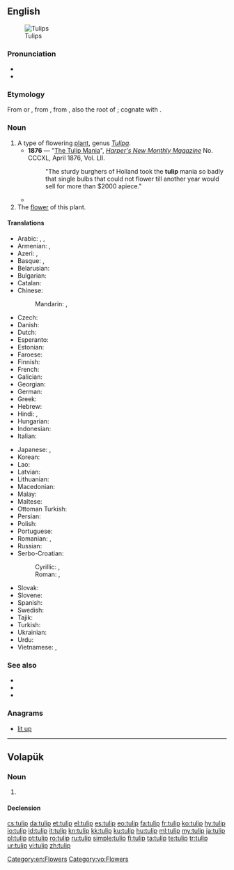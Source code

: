 {{also|TULIP}}
==English==
[[Image:Tulip - floriade canberra.jpg|thumb|Tulips]]

===Pronunciation===
* {{IPA|/ˈtjuːlɪp/|lang=en}}
* {{audio|en-us-tulip.ogg|Audio (US)|lang=en}}

===Etymology===
From {{etyl|de|en}} or {{etyl|nl|en}} {{term|tulpe|lang=nl}}, from {{etyl|tr|en}} {{term|tülbent|lang=tr||fine muslin, turban}}, from {{etyl|fa|en}} {{term|دلبند|tr=dolband||sc=fa-Arab|lang=fa||turban}}, also the root of {{term|turban}}; cognate with {{etyl|mzn|-}} {{term|تولیپ||tulip|sc=fa-Arab|lang=mzn}}.

===Noun===
{{en-noun}}

# A type of flowering [[plant]], genus ''[[Tulipa]]''.
#* '''1876''' —  "[[s:The Tulip Mania|The Tulip Mania]]", ''[[w:Harper's Magazine|Harper's New Monthly Magazine]]'' No. CCCXL, April 1876, Vol. LII.
#*: "The sturdy burghers of Holland took the '''tulip''' mania so badly that single bulbs that could not flower till another year would sell for more than $2000 apiece."
#* {{quote-book|year=1918|author={{w|W. B. Maxwell}}|chapter=10
|title=[http://openlibrary.org/works/OL1097634W The Mirror and the Lamp]
|passage=He looked round the poor room, at the distempered walls, and the bad engravings in meretricious frames, the crinkly paper and wax flowers on the chiffonier; and he thought of a room like Father Bryan's, with panelling, with cut glass, with '''tulips''' in silver pots, such a room as he had hoped to have for his own.}}
# The [[flower]] of this plant.

====Translations====
{{trans-top|plant}}
* Arabic: {{t|ar|خزامى|tr=xuzāmā|sc=Arab}}, {{t|ar|توليب|m|tr=tūlīb|sc=Arab}}, {{t|ar|لعلع|m|tr=laʿlaʿ|sc=Arab}}
* Armenian: {{t|hy|վարդակակաչ}}, {{t|hy|կակաչ}}
* Azeri: {{t|az|tülpan}}, {{t+|az|dağlaləsi}}
* Basque: {{t|eu|idibihotz}}, {{t|eu|kukupel}}
* Belarusian: {{t|be|цюльпан|m|tr=cjulʹpán|sc=Cyrl}}
* Bulgarian: {{t|bg|лале|f|tr=lalé|sc=Cyrl}}
* Catalan: {{t+|ca|tulipa|f}}
* Chinese:
*: Mandarin: {{t|cmn|鬱金香|sc=Hani}}, {{t+|cmn|郁金香|tr=yùjīnxiāng|sc=Hani}}
* Czech: {{t+|cs|tulipán|m}}
* Danish: {{t|da|tulipan|c}}
* Dutch: {{t+|nl|tulp|f}}
* Esperanto: {{t|eo|tulipo}}
* Estonian: {{t|et|tulp}}
* Faroese: {{t|fo|tulipan|f}}
* Finnish: {{t+|fi|tulppaani}}
* French: {{t+|fr|tulipe|f}}
* Galician: {{t|gl|tulipán|m}}
* Georgian: {{t|ka|ტიტა}}
* German: {{t+|de|Tulpe|f}}
* Greek: {{t+|el|τουλίπα|f}}
* Hebrew: {{t+|he|צבעוני|sc=Hebr}}
* Hindi: {{t|hi|ट्यूलिप|tr=ṭyūlip|sc=Deva}}, {{t|hi|लाला|tr=lālā|sc=Deva}}
* Hungarian: {{t+|hu|tulipán}}
* Indonesian: {{t+|id|tulip}}
* Italian: {{t+|it|tulipano|m}}
{{trans-mid}}
* Japanese: {{t+|ja|チューリップ|tr=chūrippu}}, {{t+|ja|鬱金香|tr=うこんこう, ukonkō|sc=Jpan}}
* Korean: {{t+|ko|튤립|sc=Kore}}
* Lao: {{t|lo|ດອກທິວລິບ|sc=Laoo}}
* Latvian: {{t|lv|tulpes|m}}
* Lithuanian: {{t|lt|tulpė|f}}
* Macedonian: {{t|mk|лале|f|tr=lále|sc=Cyrl}}
* Malay: {{t|ms|tulip}}
* Maltese: {{t|mt|tulipan}}
* Ottoman Turkish: {{t|ota|لاله|tr=lale|sc=ota-Arab}}
* Persian: {{t+|fa|لاله|tr=lâle}}
* Polish: {{t+|pl|tulipan|m}}
* Portuguese: {{t+|pt|túlipa|f}}
* Romanian: {{t+|ro|lalea|f}}, {{t+|ro|tulipă|f}}
* Russian: {{t+|ru|тюльпан|m|tr=tjulʹpán|sc=Cyrl}}
* Serbo-Croatian:
*: Cyrillic: {{t|sh|лала|f|sc=Cyrl}}, {{t|sh|тулипан|m|sc=Cyrl}}
*: Roman: {{t|sh|lala|f}} , {{t+|sh|tulipan|m}}
* Slovak: {{t|sk|tulipán|m}}
* Slovene: {{t+|sl|tulipan|m}}
* Spanish: {{t+|es|tulipán|m}}
* Swedish: {{t+|sv|tulpan|c}}
* Tajik: {{t|tg|лола‍}}
* Turkish: {{t+|tr|lale}}
* Ukrainian: {{t|uk|тюльпан|m|tr=tjulʹpán|sc=Cyrl}}
* Urdu: {{t+|ur|لالہ|tr=lāla|sc=ur-Arab}}
* Vietnamese: {{t|vi|uất kim hương}}, {{t|vi|uất kim cương}}
{{trans-bottom}}

===See also===
* {{projectlink|wikipedia}}
* {{commonslite|Tulipa}}
* {{specieslite|Tulipa}}

===Anagrams===
* [[lit up#English|lit up]]

[[Category:en:Flowers]]

----

==Volapük==

===Noun===
{{vo-noun}}

# {{l/en|tulip}}

====Declension====
{{vo-decl-noun}}

[[Category:vo:Flowers]]

[[cs:tulip]]
[[da:tulip]]
[[et:tulip]]
[[el:tulip]]
[[es:tulip]]
[[eo:tulip]]
[[fa:tulip]]
[[fr:tulip]]
[[ko:tulip]]
[[hy:tulip]]
[[io:tulip]]
[[id:tulip]]
[[it:tulip]]
[[kn:tulip]]
[[kk:tulip]]
[[ku:tulip]]
[[hu:tulip]]
[[ml:tulip]]
[[my:tulip]]
[[ja:tulip]]
[[pl:tulip]]
[[pt:tulip]]
[[ro:tulip]]
[[ru:tulip]]
[[simple:tulip]]
[[fi:tulip]]
[[ta:tulip]]
[[te:tulip]]
[[tr:tulip]]
[[ur:tulip]]
[[vi:tulip]]
[[zh:tulip]]